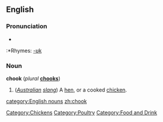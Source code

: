 ==English==

===Pronunciation===
*{{IPA|/tʃʊk/}}
:*Rhymes: [[Rhymes:English:-ʊk|-ʊk]]

===Noun===
'''chook''' (''plural'' '''[[chooks]]''')

# (''[[Australian]] [[slang]]'') A [[hen]], or a cooked [[chicken]].
[[Category:Chickens]][[Category:Poultry]][[Category:Food and Drink]]
[[category:English nouns]]
[[zh:chook]]